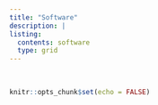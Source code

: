 ```yaml
---
title: "Software"
description: |
listing: 
  contents: software
  type: grid
---
```


 

```r
knitr::opts_chunk$set(echo = FALSE)
```

